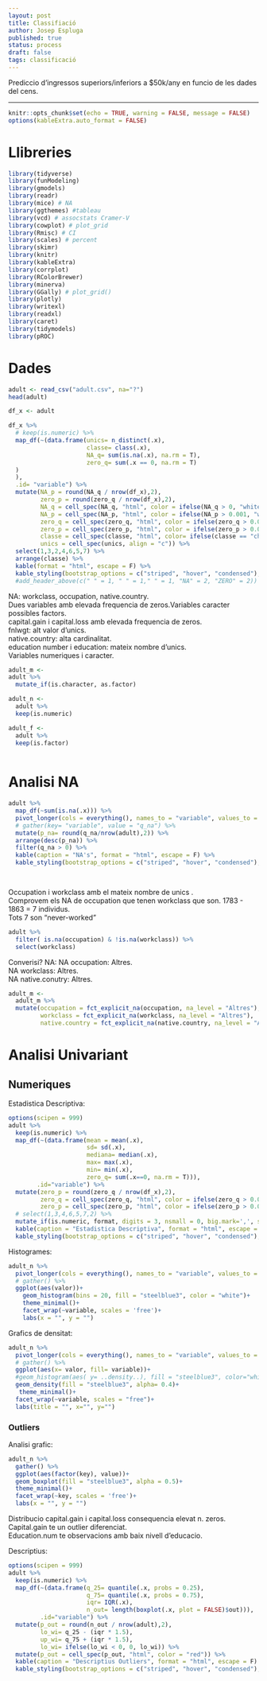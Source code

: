 ```yaml
---
layout: post  
title: Classifiació  
author: Josep Espluga  
published: true
status: process
draft: false  
tags: classificació  
---
```


Prediccio d'ingressos superiors/inferiors a $50k/any en funcio de les dades del cens.

***

```r
knitr::opts_chunk$set(echo = TRUE, warning = FALSE, message = FALSE)
options(kableExtra.auto_format = FALSE)

```

# **Llibreries**

```r
library(tidyverse)
library(funModeling)
library(gmodels)
library(readr)
library(mice) # NA
library(ggthemes) #tableau
library(vcd) # assocstats Cramer-V
library(cowplot) # plot_grid
library(Rmisc) # CI
library(scales) # percent
library(skimr)
library(knitr)
library(kableExtra)
library(corrplot)
library(RColorBrewer)
library(minerva)
library(GGally) # plot_grid()
library(plotly)
library(writexl)
library(readxl)
library(caret)
library(tidymodels)
library(pROC)
```

# **Dades**

```r
adult <- read_csv("adult.csv", na="?")
head(adult)
```


```r
df_x <- adult

df_x %>% 
  # keep(is.numeric) %>% 
  map_df(~(data.frame(unics= n_distinct(.x),
                      classe= class(.x),
                      NA_q= sum(is.na(.x), na.rm = T),
                      zero_q= sum(.x == 0, na.rm = T)
  )
  ),
  .id= "variable") %>% 
  mutate(NA_p = round(NA_q / nrow(df_x),2),
         zero_p = round(zero_q / nrow(df_x),2),
         NA_q = cell_spec(NA_q, "html", color = ifelse(NA_q > 0, "white", "black"), background = ifelse(NA_q > 0, "red", "")),
         NA_p = cell_spec(NA_p, "html", color = ifelse(NA_p > 0.001, "white", "black"), background = ifelse(NA_p > 0.001, "red", "")),
         zero_q = cell_spec(zero_q, "html", color = ifelse(zero_q > 0.001, "white", "black"), background = ifelse(zero_q > 0.001, "orange", "")),
         zero_p = cell_spec(zero_p, "html", color = ifelse(zero_p > 0.001, "white", "black"), background = ifelse(zero_p > 0.001, "orange", "")),
         classe = cell_spec(classe, "html", color= ifelse(classe == "character", "blue", "")),
         unics = cell_spec(unics, align = "c")) %>% 
  select(1,3,2,4,6,5,7) %>% 
  arrange(classe) %>% 
  kable(format = "html", escape = F) %>% 
  kable_styling(bootstrap_options = c("striped", "hover", "condensed"), full_width = TRUE)
  #add_header_above(c(" " = 1, " " = 1," " = 1, "NA" = 2, "ZERO" = 2))

```

NA: workclass, occupation, native.country.  
Dues variables amb elevada frequencia de zeros.Variables caracter possibles factors.  
capital.gain i capital.loss amb elevada frequencia de zeros.  
fnlwgt: alt valor d'unics.  
native.country: alta cardinalitat.  
education number i education: mateix nombre d'unics.  
Variables numeriques i caracter.  

```r

adult_m <- 
adult %>% 
  mutate_if(is.character, as.factor)

adult_n <- 
  adult %>% 
  keep(is.numeric)

adult_f <- 
  adult %>% 
  keep(is.factor)
  
```


# **Analisi NA**

```r
adult %>% 
  map_df(~sum(is.na(.x))) %>% 
  pivot_longer(cols = everything(), names_to = "variable", values_to = "q_na") %>% 
  # gather(key= "variable", value = "q_na") %>% 
  mutate(p_na= round(q_na/nrow(adult),2)) %>% 
  arrange(desc(p_na)) %>% 
  filter(q_na > 0) %>% 
  kable(caption = "NA's", format = "html", escape = F) %>% 
  kable_styling(bootstrap_options = c("striped", "hover", "condensed"), full_width = TRUE)

  
```

Occupation i workclass amb el mateix nombre de unics .  
Comprovem els NA de occupation que tenen workclass que son. 
1783 - 1863 = 7 individus.  
Tots 7 son "never-worked"  

```r
adult %>% 
  filter( is.na(occupation) & !is.na(workclass)) %>% 
  select(workclass)

```

Converisi? NA:
NA occupation: Altres.  
NA workclass: Altres.  
NA native.conutry: Altres.  

```r
adult_m <- 
  adult_m %>% 
  mutate(occupation = fct_explicit_na(occupation, na_level = "Altres"),
         workclass = fct_explicit_na(workclass, na_level = "Altres"),
         native.country = fct_explicit_na(native.country, na_level = "Altres"))
```

# **Analisi Univariant** 

## **Numeriques**

Estadistica Descriptiva:  

```r
options(scipen = 999)
adult %>% 
  keep(is.numeric) %>% 
  map_df(~(data.frame(mean = mean(.x),
                      sd= sd(.x),
                      mediana= median(.x),
                      max= max(.x),
                      min= min(.x),
                      zero_q= sum(.x==0, na.rm = T))),
        .id="variable") %>% 
  mutate(zero_p = round(zero_q / nrow(df_x),2),
         zero_q = cell_spec(zero_q, "html", color = ifelse(zero_q > 0.001, "white", "black"), background = ifelse(zero_q > 0.001, "orange", "")),
         zero_p = cell_spec(zero_p, "html", color = ifelse(zero_p > 0.001, "white", "black"), background = ifelse(zero_p > 0.001, "orange", ""))) %>% 
  # select(1,3,4,6,5,7,2) %>% 
  mutate_if(is.numeric, format, digits = 3, nsmall = 0, big.mark=',', small.interval = 3) %>% 
  kable(caption = "Estadistica Descriptiva", format = "html", escape = F) %>% 
  kable_styling(bootstrap_options = c("striped", "hover", "condensed"), full_width = TRUE)
```

Histogrames:

```r
adult_n %>% 
  pivot_longer(cols = everything(), names_to = "variable", values_to = "valor") %>% 
  # gather() %>% 
  ggplot(aes(valor))+
    geom_histogram(bins = 20, fill = "steelblue3", color = "white")+
    theme_minimal()+
    facet_wrap(~variable, scales = 'free')+
    labs(x = "", y = "")
```

Grafics de densitat:

```r
adult_n %>% 
  pivot_longer(cols = everything(), names_to = "variable", values_to = "valor") %>% 
  # gather() %>%  
  ggplot(aes(x= valor, fill= variable))+
  #geom_histogram(aes( y= ..density..), fill = "steelblue3", color="white")+
  geom_density(fill = "steelblue3", alpha= 0.4)+
   theme_minimal()+
  facet_wrap(~variable, scales = "free")+
  labs(title = "", x="", y="")
```


### **Outliers**

Analisi grafic: 

```r
adult_n %>% 
  gather() %>% 
  ggplot(aes(factor(key), value))+
  geom_boxplot(fill = "steelblue3", alpha = 0.5)+
  theme_minimal()+
  facet_wrap(~key, scales = 'free')+
  labs(x = "", y = "")
```


Distribucio capital.gain i capital.loss consequencia elevat n. zeros.  
Capital.gain te un outlier diferenciat.  
Education.num te observacions amb baix nivell d'educacio.  

Descriptius:  

```r
options(scipen = 999)
adult %>% 
  keep(is.numeric) %>% 
  map_df(~(data.frame(q_25= quantile(.x, probs = 0.25),
                      q_75= quantile(.x, probs = 0.75),
                      iqr= IQR(.x),
                      n_out= length(boxplot(.x, plot = FALSE)$out))),
         .id="variable") %>% 
  mutate(p_out = round(n_out / nrow(adult),2),
         lo_wi= q_25 - (iqr * 1.5),
         up_wi= q_75 + (iqr * 1.5),
         lo_wi= ifelse(lo_wi < 0, 0, lo_wi)) %>% 
  mutate(p_out = cell_spec(p_out, "html", color = "red")) %>% 
  kable(caption = "Descriptius Outliers", format = "html", escape = F) %>% 
  kable_styling(bootstrap_options = c("striped", "hover", "condensed"), full_width = TRUE)

```
